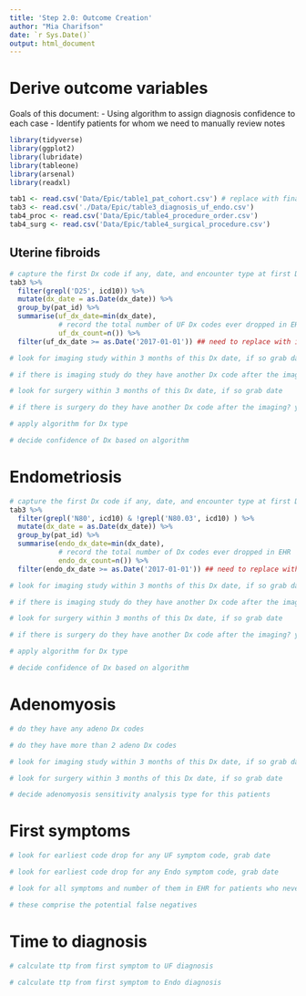 ```yaml
---
title: 'Step 2.0: Outcome Creation'
author: "Mia Charifson"
date: `r Sys.Date()`
output: html_document
---
```


# Derive outcome variables

Goals of this document:
- Using algorithm to assign diagnosis confidence to each case
- Identify patients for whom we need to manually review notes

```r
library(tidyverse)
library(ggplot2)
library(lubridate)
library(tableone)
library(arsenal)
library(readxl)
```

```r
tab1 <- read.csv('Data/Epic/table1_pat_cohort.csv') # replace with final cohort from step 1
tab3 <- read.csv('./Data/Epic/table3_diagnosis_uf_endo.csv')
tab4_proc <- read.csv('Data/Epic/table4_procedure_order.csv') 
tab4_surg <- read.csv('Data/Epic/table4_surgical_procedure.csv')
```

## Uterine fibroids

```r
# capture the first Dx code if any, date, and encounter type at first Dx code
tab3 %>% 
  filter(grepl('D25', icd10)) %>%
  mutate(dx_date = as.Date(dx_date)) %>%
  group_by(pat_id) %>%
  summarise(uf_dx_date=min(dx_date),
            # record the total number of UF Dx codes ever dropped in EHR
            uf_dx_count=n()) %>%
  filter(uf_dx_date >= as.Date('2017-01-01')) ## need to replace with index encounter date
```

```r
# look for imaging study within 3 months of this Dx date, if so grab date

# if there is imaging study do they have another Dx code after the imaging? y/n
```

```r
# look for surgery within 3 months of this Dx date, if so grab date

# if there is surgery do they have another Dx code after the imaging? y/n
```

```r
# apply algorithm for Dx type

# decide confidence of Dx based on algorithm
```

# Endometriosis

```r
# capture the first Dx code if any, date, and encounter type at first Dx code
tab3 %>% 
  filter(grepl('N80', icd10) & !grepl('N80.03', icd10) ) %>%
  mutate(dx_date = as.Date(dx_date)) %>%
  group_by(pat_id) %>%
  summarise(endo_dx_date=min(dx_date),
            # record the total number of Dx codes ever dropped in EHR
            endo_dx_count=n()) %>%
  filter(endo_dx_date >= as.Date('2017-01-01')) ## need to replace with index encounter date
```

```r
# look for imaging study within 3 months of this Dx date, if so grab date

# if there is imaging study do they have another Dx code after the imaging? y/n
```

```r
# look for surgery within 3 months of this Dx date, if so grab date

# if there is surgery do they have another Dx code after the imaging? y/n
```

```r
# apply algorithm for Dx type

# decide confidence of Dx based on algorithm
```

# Adenomyosis

```r
# do they have any adeno Dx codes

# do they have more than 2 adeno Dx codes
```

```r
# look for imaging study within 3 months of this Dx date, if so grab date
```

```r
# look for surgery within 3 months of this Dx date, if so grab date
```

```r
# decide adenomyosis sensitivity analysis type for this patients
```

# First symptoms

```r
# look for earliest code drop for any UF symptom code, grab date
```

```r
# look for earliest code drop for any Endo symptom code, grab date
```

```r
# look for all symptoms and number of them in EHR for patients who never get diagnosed

# these comprise the potential false negatives
```

# Time to diagnosis

```r
# calculate ttp from first symptom to UF diagnosis
```

```r
# calculate ttp from first symptom to Endo diagnosis
```